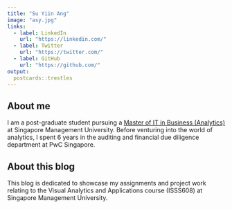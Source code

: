 ```yaml
---
title: "Su Yiin Ang"
image: "asy.jpg"
links:
  - label: LinkedIn
    url: "https://linkedin.com/"
  - label: Twitter
    url: "https://twitter.com/"
  - label: GitHub
    url: "https://github.com/"
output:
  postcards::trestles
---
```


## About me 
I am a post-graduate student pursuing a [Master of IT in Business (Analytics)](https://scis.smu.edu.sg/master-it-business) at Singapore Management University.
Before venturing into the world of analytics, I spent 6 years in the auditing and financial due diligence department at PwC Singapore. 


## About this blog
This blog is dedicated to showcase my assignments and project work relating to the Visual Analytics and Applications course (ISSS608) at Singapore Management University.
